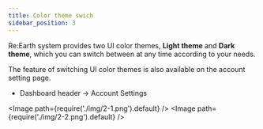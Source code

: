 ```yaml
---
title: Color theme swich
sidebar_position: 3
---
```


Re:Earth system provides two UI color themes, **Light theme** and **Dark theme**, which you can switch between at any time according to your needs.

The feature of switching UI color themes is also available on the account setting page.
- Dashboard header -> Account Settings

<Image path={require('./img/2-1.png').default} />
<Image path={require('./img/2-2.png').default} />

